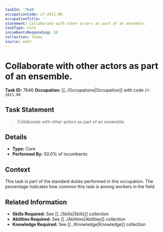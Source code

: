 ```yaml
---
taskId: '7646'
occupationCode: 27-2011.00
occupationTitle: ''
statement: Collaborate with other actors as part of an ensemble.
taskType: Core
incumbentsResponding: 50
collection: Tasks
source: onet
---
```

# Collaborate with other actors as part of an ensemble.

**Task ID:** 7646
**Occupation:** [[../Occupations|Occupation]] with code `27-2011.00`

## Task Statement

> Collaborate with other actors as part of an ensemble.

## Details

- **Type:** Core
- **Performed By:** 50.0% of incumbents

## Context

This task is part of the standard duties performed in this occupation. The percentage indicates how common this task is among workers in the field.

## Related Information

- **Skills Required:** See [[../Skills|Skills]] collection
- **Abilities Required:** See [[../Abilities|Abilities]] collection
- **Knowledge Required:** See [[../Knowledge|Knowledge]] collection
